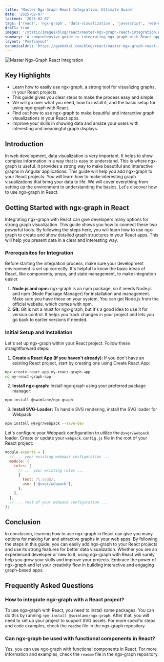 ```yaml
---
title: 'Master Ngx-Graph React Integration: Ultimate Guide'
date: '2025-02-07'
lastmod: '2025-02-07'
tags: ['react', 'ngx-graph', 'data-visualization', 'javascript', 'web-development']
draft: true
images: '/static/images/blog/react/master-ngx-graph-react-integration.webp'
summary: 'A comprehensive guide to integrating ngx-graph with React applications for creating powerful and interactive graph visualizations.'
layout: 'PostLayout'
canonicalUrl: 'https://geekskai.com/blog/react/master-ngx-graph-react-integration/'
---
```


![Master Ngx-Graph React Integration](/static/images/blog/react/master-ngx-graph-react-integration.webp)

## Key Highlights

- Learn how to easily use ngx-graph, a strong tool for visualizing graphs, in your React projects.
- This guide gives you clear steps to make the process easy and simple.
- We will go over what you need, how to install it, and the basic setup for using ngx-graph with React.
- Find out how to use ngx-graph to make beautiful and interactive graph visualizations in your React apps.
- Improve your skills in showing data and amaze your users with interesting and meaningful graph displays.

## Introduction

In web development, data visualization is very important. It helps to show complex information in a way that is easy to understand. This is where ngx-graph is useful. It provides a strong way to make beautiful and interactive graphs in Angular applications. This guide will help you add ngx-graph to your React projects. You will learn how to make interesting graph visualizations that bring your data to life. We will cover everything from setting up the environment to understanding the basics. Let's discover how to use ngx-graph in React.

## Getting Started with ngx-graph in React

Integrating ngx-graph with React can give developers many options for strong graph visualization. This guide shows you how to connect these two powerful tools. By following the steps here, you will learn how to use ngx-graph to create and show detailed graph structures in your React apps. This will help you present data in a clear and interesting way.

### Prerequisites for Integration

Before starting the integration process, make sure your development environment is set up correctly. It's helpful to know the basic ideas of React, like components, props, and state management, to make integration easier.

1. **Node.js and npm:** ngx-graph is an npm package, so it needs Node.js and npm (Node Package Manager) for installation and management. Make sure you have these on your system. You can get Node.js from the official website, which comes with npm.
2. **Git:** Git is not a must for ngx-graph, but it's a good idea to use it for version control. It helps you track changes in your project and lets you go back to earlier versions if needed.

### Initial Setup and Installation

Let's set up ngx-graph within your React project. Follow these straightforward steps:

1. **Create a React App (if you haven't already):** If you don't have an existing React project, start by creating one using Create React App:

```bash
npx create-react-app my-react-graph-app
cd my-react-graph-app
```

2. **Install ngx-graph:** Install ngx-graph using your preferred package manager:

```bash
npm install @swimlane/ngx-graph
```

3. **Install SVG-Loader:** To handle SVG rendering, install the SVG loader for Webpack:

```bash
npm install @svgr/webpack --save-dev
```

Let's configure your Webpack configuration to utilize the `@svgr/webpack` loader. Create or update your `webpack.config.js` file in the root of your React project:

```javascript
module.exports = {
  // ... your existing webpack configuration ...
  module: {
    rules: [
      // ... your existing rules ...
      {
        test: /\.svg$/,
        use: ['@svgr/webpack'],
      },
    ],
  },
  // ... rest of your webpack configuration ...
};
```

## Conclusion

In conclusion, learning how to use ngx-graph in React can give you many options for making fun and attractive graphs in your web apps. By following the steps in this guide, you can easily add ngx-graph to your React projects and use its strong features for better data visualization. Whether you are an experienced developer or new to it, using ngx-graph with React will surely help you grow your skills and improve your projects. Embrace the power of ngx-graph and let your creativity flow in building interactive and engaging graph-based apps.

## Frequently Asked Questions

### How to integrate ngx-graph with a React project?

To use ngx-graph with React, you need to install some packages. You can do this by running `npm install @swimlane/ngx-graph`. After that, you will need to set up your project to support SVG assets. For more specific steps and code examples, check the `readme` file in the ngx-graph repository.

### Can ngx-graph be used with functional components in React?

Yes, you can use ngx-graph with functional components in React. For more information and examples, check the `readme` file in the ngx-graph repository.
